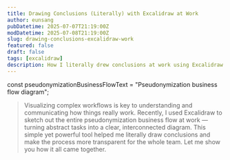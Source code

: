 ```yaml
---
title: Drawing Conclusions (Literally) with Excalidraw at Work
author: eunsang
pubDatetime: 2025-07-07T21:19:00Z
modDatetime: 2025-07-08T21:19:00Z
slug: drawing-conclusions-excalidraw-work
featured: false
draft: false
tags: [excalidraw]
description: How I literally drew conclusions at work using Excalidraw — a fun and practical visual tool.
---
```



const pseudonymizationBusinessFlowText = "Pseudonymization business flow diagram";

> Visualizing complex workflows is key to understanding and communicating how things really work.
> Recently, I used Excalidraw to sketch out the entire pseudonymization business flow at work — turning abstract tasks into a clear, interconnected diagram. This simple yet powerful tool helped me literally draw conclusions and make the process more transparent for the whole team.
> Let me show you how it all came together.

<ExcalidrawSVG
  src={pseudonymizationBusinessFlow}
  alt={pseudonymizationBusinessFlowText}
  caption={pseudonymizationBusinessFlowText}
/>
